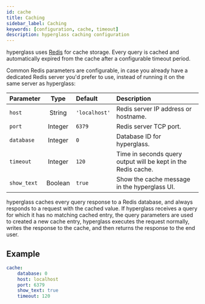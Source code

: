 ```yaml
---
id: cache
title: Caching
sidebar_label: Caching
keywords: [configuration, cache, timeout]
description: hyperglass caching configuration
---
```



hyperglass uses [Redis](https://redis.io/) for cache storage. Every query is cached and automatically expired from the cache after a configurable timeout period.

Common Redis parameters are configurable, in case you already have a dedicated Redis server you'd prefer to use, instead of running it on the same server as hyperglass:

| Parameter   |  Type   | Default       | Description                                                                  |
| :---------- | :-----: | :------------ | :--------------------------------------------------------------------------- |
| `host`      | String  | `'localhost'` | Redis server IP address or hostname.                                         |
| `port`      | Integer | `6379`        | Redis server TCP port.                                                       |
| `database`  | Integer | `0`           | Database ID for hyperglass.                                                  |
| `timeout`   | Integer | `120`         | Time in seconds query output will be kept in the Redis cache.                |
| `show_text` | Boolean | `true`        | Show the <Link to="/docs/ui#text">cache message</Link> in the hyperglass UI. |

<Admonition type="important" title="Caching">
    hyperglass caches every query response to a Redis database, and always responds to a request
    with the cached value. If hyperglass receives a query for which it has no matching cached entry,
    the query parameters are used to created a new cache entry, hyperglass executes the request
    normally, writes the response to the cache, and then returns the response to the end user.
</Admonition>

## Example

```yaml
cache:
    database: 0
    host: localhost
    port: 6379
    show_text: true
    timeout: 120
```
